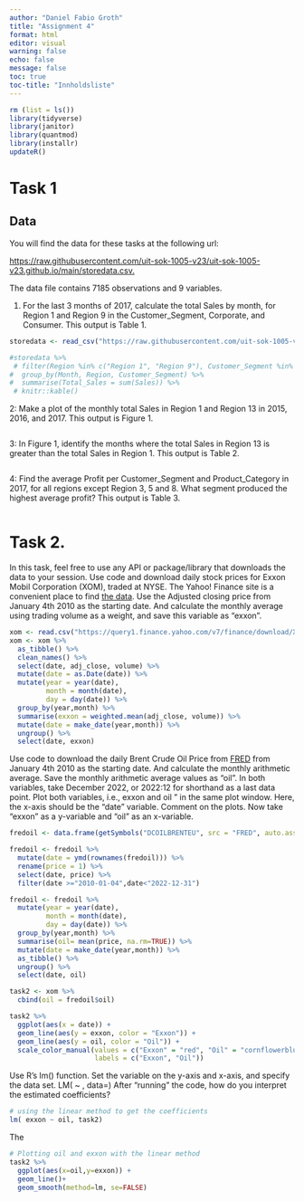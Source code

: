 ```yaml
---
author: "Daniel Fabio Groth"
title: "Assignment 4"
format: html
editor: visual
warning: false
echo: false
message: false
toc: true
toc-title: "Innholdsliste"
---
```


```r
rm (list = ls())
library(tidyverse)
library(janitor)
library(quantmod)
library(installr)
updateR()
```

# Task 1

## Data

You will find the data for these tasks at the following url:

[https://raw.githubusercontent.com/uit-sok-1005-v23/uit-sok-1005-v23.github.io/main/storedata.csv.](https://raw.githubusercontent.com/uit-sok-1005-v23/uit-sok-1005-v23.github.io/main/storedata.csv)

The data file contains 7185 observations and 9 variables.

1.  For the last 3 months of 2017, calculate the total Sales by month, for Region 1 and Region 9 in the Customer_Segment, Corporate, and Consumer. This output is Table 1.

```r
storedata <- read_csv("https://raw.githubusercontent.com/uit-sok-1005-v23/uit-sok-1005-v23.github.io/main/storedata.csv", show_col_types = FALSE)
```

```r
#storedata %>% 
 # filter(Region %in% c("Region 1", "Region 9"), Customer_Segment %in% c("Corporate", "Consumer")) %>% 
#  group_by(Month, Region, Customer_Segment) %>% 
#  summarise(Total_Sales = sum(Sales)) %>% 
 # knitr::kable()

```

2: Make a plot of the monthly total Sales in Region 1 and Region 13 in 2015, 2016, and 2017. This output is Figure 1.

```r

```

3: In Figure 1, identify the months where the total Sales in Region 13 is greater than the total Sales in Region 1. This output is Table 2.

```r

```

4: Find the average Profit per Customer_Segment and Product_Category in 2017, for all regions except Region 3, 5 and 8. What segment produced the highest average profit? This output is Table 3.

```r

```

# Task 2.

In this task, feel free to use any API or package/library that downloads the data to your session. Use code and download daily stock prices for Exxon Mobil Corporation (XOM), traded at NYSE. The Yahoo! Finance site is a convenient place to find [the data](https://finance.yahoo.com/quote/XOM?p=XOM&.tsrc=fin-srch&guccounter=1&guce_referrer=aHR0cHM6Ly93d3cuZ29vZ2xlLmNvbS8&guce_referrer_sig=AQAAAFPxsq3OMyVmjUi0J0prTIqCvNsFgCcjQ5H0WY8yNWD_IC8QU8uW4L99CYtwUeppCqHZMSBzoYKPc0DEbX-JwH7pTqwlQuTTxACSjuGme82tlaS44Ssq2RtiMmi4wd-AMN63-1UJrlWVNm_gaRpKyCHWmzH7O0jufICxvKb1qyYx). Use the Adjusted closing price from January 4th 2010 as the starting date. And calculate the monthly average using trading volume as a weight, and save this variable as "exxon".

```r
xom <- read.csv("https://query1.finance.yahoo.com/v7/finance/download/XOM?period1=1262563200&period2=1672444800&interval=1d&events=history&includeAdjustedClose=true")
xom <- xom %>% 
  as_tibble() %>% 
  clean_names() %>% 
  select(date, adj_close, volume) %>% 
  mutate(date = as.Date(date)) %>% 
  mutate(year = year(date), 
         month = month(date), 
         day = day(date)) %>% 
  group_by(year,month) %>% 
  summarise(exxon = weighted.mean(adj_close, volume)) %>% 
  mutate(date = make_date(year,month)) %>% 
  ungroup() %>% 
  select(date, exxon)
```

Use code to download the daily Brent Crude Oil Price from [FRED](https://fred.stlouisfed.org/series/DCOILBRENTEU) from January 4th 2010 as the starting date. And calculate the monthly arithmetic average. Save the monthly arithmetic average values as "oil". In both variables, take December 2022, or 2022:12 for shorthand as a last data point. Plot both variables, i.e., exxon and oil " in the same plot window. Here, the x-axis should be the "date" variable. Comment on the plots. Now take "exxon" as a y-variable and "oil" as an x-variable.

```r
fredoil <- data.frame(getSymbols("DCOILBRENTEU", src = "FRED", auto.assign = FALSE))

fredoil <- fredoil %>% 
  mutate(date = ymd(rownames(fredoil))) %>% 
  rename(price = 1) %>% 
  select(date, price) %>% 
  filter(date >="2010-01-04",date<"2022-12-31") 

fredoil <- fredoil %>% 
  mutate(year = year(date), 
         month = month(date), 
         day = day(date)) %>% 
  group_by(year,month) %>% 
  summarise(oil= mean(price, na.rm=TRUE)) %>% 
  mutate(date = make_date(year,month)) %>% 
  as_tibble() %>% 
  ungroup() %>% 
  select(date, oil)

task2 <- xom %>% 
  cbind(oil = fredoil$oil)
```

```r
task2 %>%
  ggplot(aes(x = date)) +
  geom_line(aes(y = exxon, color = "Exxon")) +
  geom_line(aes(y = oil, color = "Oil")) +
  scale_color_manual(values = c("Exxon" = "red", "Oil" = "cornflowerblue"),
                     labels = c("Exxon", "Oil"))
```

Use R's lm() function. Set the variable on the y-axis and x-axis, and specify the data set. LM(<Y variable name> \~ <X variable>, data=<dataset name>) After "running" the code, how do you interpret the estimated coefficients?

```r
# using the linear method to get the coefficients
lm( exxon ~ oil, task2)
```

The

```r
# Plotting oil and exxon with the linear method
task2 %>%
  ggplot(aes(x=oil,y=exxon)) +
  geom_line()+
  geom_smooth(method=lm, se=FALSE)
```
